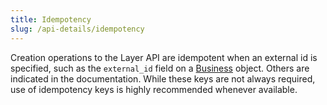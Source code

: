 ```yaml
---
title: Idempotency
slug: /api-details/idempotency
---
```



Creation operations to the Layer API are idempotent when an external id is specified, such as the `external_id` field on a [Business](/api-reference/business/business) object. Others are indicated in the documentation. While these keys are not always required, use of idempotency keys is highly recommended whenever available. 